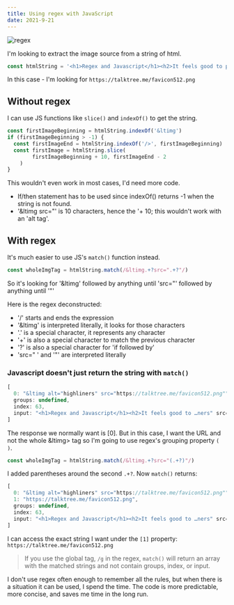 ```yaml
---
title: Using regex with JavaScript
date: 2021-9-21
---
```


![regex](regex.png)

I'm looking to extract the image source from a string of html.

```jsx
const htmlString = '<h1>Regex and Javascript</h1><h2>It feels good to progress</h2><img src="https://talktree.me/favicon512.png" alt="highliners"/>'
```

In this case - I'm looking for `https://talktree.me/favicon512.png`

## Without regex

I can use JS functions like `slice()` and `indexOf()` to get the string.

```jsx
const firstImageBeginning = htmlString.indexOf('&ltimg')
if (firstImageBeginning > -1) {
  const firstImageEnd = htmlString.indexOf('/>', firstImageBeginning)
  const firstImage = htmlString.slice(
		firstImageBeginning + 10, firstImageEnd - 2
	)
}
```

This wouldn't even work in most cases, I'd need more code.

- If/then statement has to be used since indexOf() returns -1 when the string is not found.
- '&ltimg src="' is 10 characters, hence the '+ 10; this wouldn't work with an 'alt tag'.

## With regex

It's much easier to use JS's `match()` function instead.

```jsx
const wholeImgTag = htmlString.match(/&ltimg.+?src=".+?"/)
```

So it's looking for '&ltimg' followed by anything until 'src="' followed by anything until '"'

Here is the regex deconstructed:

- '/' starts and ends the expression
- '&ltimg' is interpreted literally, it looks for those characters
- '.' is a special character, it represents any character
- '+' is also a special character to match the previous character
- '?' is also a special character for 'if followed by'
- 'src=" ' and '"' are interpreted literally

### Javascript doesn't just return the string with `match()`

```jsx
[
  0: "&ltimg alt="highliners" src="https://talktree.me/favicon512.png"",
  groups: undefined,
  index: 63,
  input: "<h1>Regex and Javascript</h1><h2>It feels good to …ners" src="https://talktree.me/favicon512.png" />",
]
```

The response we normally want is [0]. But in this case, I want the URL and not the whole &ltimg> tag so I'm going to use regex's grouping property `( )`.

```jsx
const wholeImgTag = htmlString.match(/&ltimg.+?src="(.+?)"/)
```

I added parentheses around the second `.+?`. Now `match()` returns:

```jsx
[
  0: "&ltimg alt="highliners" src="https://talktree.me/favicon512.png"",
  1: "https://talktree.me/favicon512.png",
  groups: undefined,
  index: 63,
  input: "<h1>Regex and Javascript</h1><h2>It feels good to …ners" src="https://talktree.me/favicon512.png" />",
]

```

I can access the exact string I want under the `[1]` property: `https://talktree.me/favicon512.png`

> If you use the global tag, `/g` in the regex, `match()` will return an array with the matched strings and not contain groups, index, or input.
> 

I don't use regex often enough to remember all the rules, but when there is a situation it can be used, I spend the time. The code is more predictable, more concise, and saves me time in the long run.